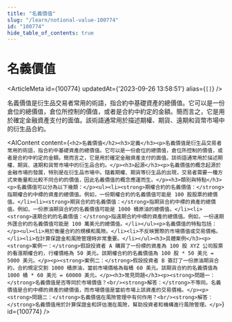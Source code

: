 ```yaml
---
title: "名義價值"
slug: "/learn/notional-value-100774"
id: "100774"
hide_table_of_contents: true
---
```



# 名義價值

<ArticleMeta id={100774} updatedAt={'2023-09-26 13:58:51'} alias={`[]`} />
<div className='border-solid border-b border-t-0 my-4 border-[var(--ifm-color-gray-300)]' />

名義價值是衍生品交易者常用的術語，指合約中基礎資產的總價值。它可以是一份倉位的總價值，倉位所控制的價值，或者是合約中約定的金額。簡而言之，它是用於確定金融資產支付的面值。該術語通常用於描述期權、期貨、遠期和貨幣市場中的衍生品合約。

<AIContent content={`<h2>名義價值</h2><h3>定義</h3><p>名義價值是衍生品交易者常用的術語，指合約中基礎資產的總價值。它可以是一份倉位的總價值，倉位所控制的價值，或者是合約中約定的金額。簡而言之，它是用於確定金融資產支付的面值。該術語通常用於描述期權、期貨、遠期和貨幣市場中的衍生品合約。</p><h3>起源</h3><p>名義價值的概念起源於金融市場的發展，特別是在衍生品市場中。隨着期權、期貨等衍生品的出現，交易者需要一種方式來衡量和比較不同合約的價值，因此名義價值的概念應運而生。</p><h3>類別與特點</h3><p>名義價值可以分為以下幾類：</p><ul><li><strong>期權合約的名義價值：</strong>指期權合約中標的資產的總價值。例如，一份期權合約的名義價值可能是 100 股股票的總價值。</li><li><strong>期貨合約的名義價值：</strong>指期貨合約中標的資產的總價值。例如，一份原油期貨合約的名義價值可能是 1000 桶原油的總價值。</li><li><strong>遠期合約的名義價值：</strong>指遠期合約中標的資產的總價值。例如，一份遠期外匯合約的名義價值可能是 100 萬美元的總價值。</li></ul><p>名義價值的特點包括：</p><ul><li>用於衡量合約的規模和風險。</li><li>不反映實際的市場價值或交易價格。</li><li>在計算保證金和風險管理時非常重要。</li></ul><h3>具體案例</h3><p><strong>案例一：</strong>假設投資者 A 購買了一份標的資產為 100 股 XYZ 公司股票的看漲期權合約，行權價格為 50 美元。該期權合約的名義價值為 100 股 * 50 美元 = 5000 美元。</p><p><strong>案例二：</strong>假設投資者 B 簽訂了一份原油期貨合約，合約規定交割 1000 桶原油，當前市場價格為每桶 60 美元。該期貨合約的名義價值為 1000 桶 * 60 美元 = 60000 美元。</p><h3>常見問題</h3><p><strong>問題一：</strong>名義價值是否等同於市場價值？<br/><strong>解答：</strong>不等同。名義價值是合約中標的資產的總價值，而市場價值是當前市場上該資產的交易價格。</p><p><strong>問題二：</strong>名義價值在風險管理中有何作用？<br/><strong>解答：</strong>名義價值用於計算保證金和評估潛在風險，幫助投資者和機構進行風險管理。</p>`} id={100774} />

